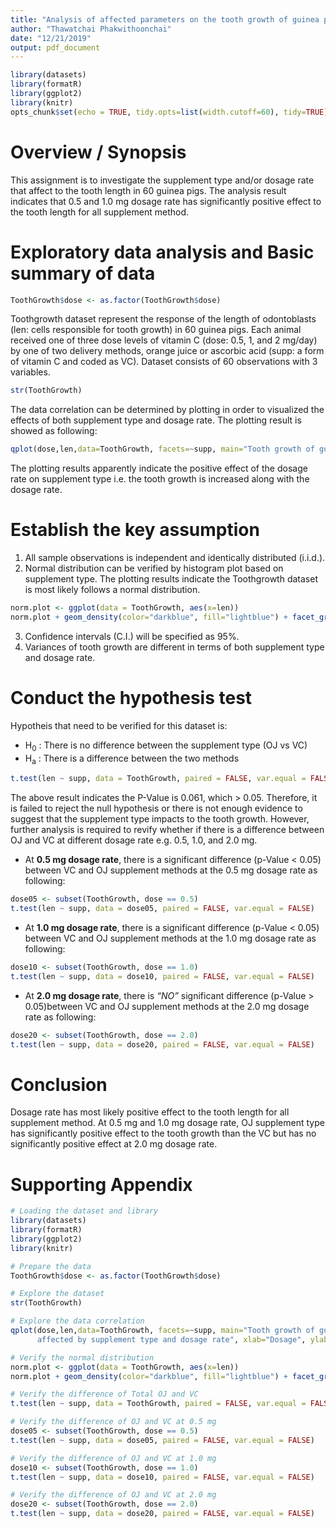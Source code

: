 ```yaml
---
title: "Analysis of affected parameters on the tooth growth of guinea pigs"
author: "Thawatchai Phakwithoonchai"
date: "12/21/2019"
output: pdf_document
---
```

```r
library(datasets)
library(formatR)
library(ggplot2)
library(knitr)
opts_chunk$set(echo = TRUE, tidy.opts=list(width.cutoff=60), tidy=TRUE)
```

# Overview / Synopsis
This assignment is to investigate the supplement type and/or dosage rate that affect to the tooth length in 60 guinea pigs. The analysis result indicates that 0.5 and 1.0 mg dosage rate has significantly positive effect to the tooth length for all supplement method.

# Exploratory data analysis and Basic summary of data
```r
ToothGrowth$dose <- as.factor(ToothGrowth$dose)
```

Toothgrowth dataset represent the response of the length of odontoblasts (len: cells responsible for tooth growth) in 60 guinea pigs. Each animal received one of three dose levels of vitamin C (dose: 0.5, 1, and 2 mg/day) by one of two delivery methods, orange juice or ascorbic acid (supp: a form of vitamin C and coded as VC). Dataset consists of 60 observations with 3 variables.
```r
str(ToothGrowth)
```

The data correlation can be determined by plotting in order to visualized the effects of both supplement type and dosage rate. The plotting result is showed as following:

```r
qplot(dose,len,data=ToothGrowth, facets=~supp, main="Tooth growth of guinea pigs affected by supplement type and dosage rate", xlab="Dosage", ylab="Tooth length") + geom_boxplot(aes(fill=dose)) + theme(plot.title = element_text(hjust = 0.5))
```

The plotting results apparently indicate the positive effect of the dosage rate on supplement type i.e. the tooth growth is increased along with the dosage rate. 

# Establish the key assumption

1. All sample observations is independent and identically distributed (i.i.d.).
2. Normal distribution can be verified by histogram plot based on supplement type. The plotting results indicate the Toothgrowth dataset is most likely follows a normal distribution.

```r
norm.plot <- ggplot(data = ToothGrowth, aes(x=len))
norm.plot + geom_density(color="darkblue", fill="lightblue") + facet_grid(. ~supp) + geom_vline(aes(xintercept=mean(len)), color="blue", linetype="dashed", size=1) + labs(title = "Density plot of tooth length", x = "Tooth length") + theme(plot.title = element_text(hjust = 0.5))
```
3. Confidence intervals (C.I.) will be specified as 95%. 
4. Variances of tooth growth are different in terms of both supplement type and dosage rate.

# Conduct the hypothesis test

Hypotheis that need to be verified for this dataset is:

* H~0~ : There is no difference between the supplement type (OJ vs VC)
* H~a~ : There is a difference between the two methods
```r
t.test(len ~ supp, data = ToothGrowth, paired = FALSE, var.equal = FALSE)
```

The above result indicates the P-Value is 0.061, which > 0.05. Therefore, it is failed to reject the null hypothesis or there is not enough evidence to suggest that the supplement type impacts to the tooth growth. However, further analysis is required to revify whether if there is a difference between OJ and VC at different dosage rate e.g. 0.5, 1.0, and 2.0 mg.
\newpage
 
 * At **0.5 mg dosage rate**, there is a significant difference (p-Value < 0.05) between VC and OJ supplement methods at the 0.5 mg dosage rate as following:
```r
dose05 <- subset(ToothGrowth, dose == 0.5)
t.test(len ~ supp, data = dose05, paired = FALSE, var.equal = FALSE)
```

 * At **1.0 mg dosage rate**, there is a significant difference (p-Value < 0.05) between VC and OJ supplement methods at the 1.0 mg dosage rate as following:
```r
dose10 <- subset(ToothGrowth, dose == 1.0)
t.test(len ~ supp, data = dose10, paired = FALSE, var.equal = FALSE)
```

 * At **2.0 mg dosage rate**, there is *"NO"* significant difference (p-Value > 0.05)between VC and OJ supplement methods at the 2.0 mg dosage rate as following:
```r
dose20 <- subset(ToothGrowth, dose == 2.0)
t.test(len ~ supp, data = dose20, paired = FALSE, var.equal = FALSE)
```

# Conclusion

Dosage rate has most likely positive effect to the tooth length for all supplement method. At 0.5 mg and 1.0 mg dosage rate, OJ supplement type has significantly positive effect to the tooth growth than the VC but has no significantly positive effect at 2.0 mg dosage rate.

\newpage

# Supporting Appendix

```r
# Loading the dataset and library
library(datasets)
library(formatR)
library(ggplot2)
library(knitr)

# Prepare the data
ToothGrowth$dose <- as.factor(ToothGrowth$dose)

# Explore the dataset
str(ToothGrowth)

# Explore the data correlation
qplot(dose,len,data=ToothGrowth, facets=~supp, main="Tooth growth of guinea pigs 
      affected by supplement type and dosage rate", xlab="Dosage", ylab="Tooth length") + geom_boxplot(aes(fill=dose)) + theme(plot.title = element_text(hjust = 0.5))

# Verify the normal distribution
norm.plot <- ggplot(data = ToothGrowth, aes(x=len))
norm.plot + geom_density(color="darkblue", fill="lightblue") + facet_grid(. ~supp) + geom_vline(aes(xintercept=mean(len)), color="blue", linetype="dashed", size=1) + labs(title = "Density plot of tooth length", x = "Tooth length") + theme(plot.title = element_text(hjust = 0.5))

# Verify the difference of Total OJ and VC
t.test(len ~ supp, data = ToothGrowth, paired = FALSE, var.equal = FALSE)

# Verify the difference of OJ and VC at 0.5 mg
dose05 <- subset(ToothGrowth, dose == 0.5)
t.test(len ~ supp, data = dose05, paired = FALSE, var.equal = FALSE)

# Verify the difference of OJ and VC at 1.0 mg
dose10 <- subset(ToothGrowth, dose == 1.0)
t.test(len ~ supp, data = dose10, paired = FALSE, var.equal = FALSE)

# Verify the difference of OJ and VC at 2.0 mg
dose20 <- subset(ToothGrowth, dose == 2.0)
t.test(len ~ supp, data = dose20, paired = FALSE, var.equal = FALSE)
```

